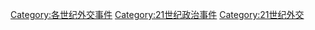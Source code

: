 [[Category:各世纪外交事件|Category:各世纪外交事件]]
[[Category:21世纪政治事件|Category:21世纪政治事件]]
[[Category:21世纪外交|Category:21世纪外交]]